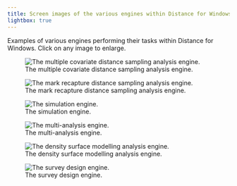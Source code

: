 ```yaml
---
title: Screen images of the various engines within Distance for Windows
lightbox: true
---
```


Examples of various engines performing their tasks within Distance for Windows. Click on any image to enlarge.

::: {layout-nrow=3}
![The multiple covariate distance sampling analysis engine.](images/analysis.jpg){group="my-gallery"}

![The mark recapture distance sampling analysis engine.](images/analysis3.jpg){group="my-gallery"}

![The simulation engine.](images/d7-simengine.png){group="my-gallery"}

![The multi-analysis engine.](images/d7-mads.png){group="my-gallery"}

![The density surface modelling analysis engine.](images/dsm.jpg){group="my-gallery"}

![The survey design engine.](images/survdes.jpg){group="my-gallery"}

:::